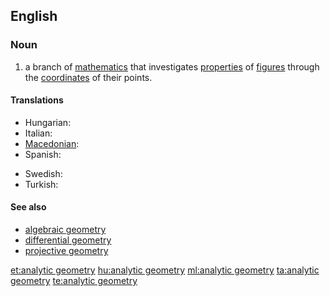==English==

===Noun===
{{wikipedia}}
{{en-noun|head=[[analytic]] [[geometry]]|-}}

# {{context|geometry|lang=en}} a branch of [[mathematics]] that investigates [[properties]] of [[figure]]s through the [[coordinate]]s of their points.

====Translations====
{{trans-top|branch of mathematics}}
* Hungarian: {{t+|hu|analitikus geometria}}
* Italian: {{t|it|geometria analitica|f}}
* [[Macedonian]]: {{t|mk|аналитичка геометрија|f|tr=analítička geométrija}}
* Spanish: {{t|es|geometría analítica|f}}
{{trans-mid}}
* Swedish: {{t|sv|analytisk geometri|c}}
* Turkish: {{t|tr|analitik geometri}}
{{trans-bottom}}

====See also====
* [[algebraic geometry]]
* [[differential geometry]]
* [[projective geometry]]

[[et:analytic geometry]]
[[hu:analytic geometry]]
[[ml:analytic geometry]]
[[ta:analytic geometry]]
[[te:analytic geometry]]